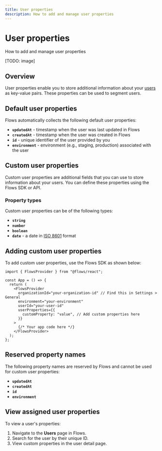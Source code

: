 ```yaml
---
title: User properties
description: How to add and manage user properties
---
```


# User properties

How to add and manage user properties

[TODO: image]

## Overview

User properties enable you to store additional information about your [users](/users) as key-value pairs. These properties can be used to segment users.

## Default user properties

Flows automatically collects the following default user properties:

- **`updatedAt`** - timestamp when the user was last updated in Flows
- **`createdAt`** - timestamp when the user was created in Flows
- **`id`** - unique identifier of the user provided by you
- **`environment`** - environment (e.g., staging, production) associated with the user

## Custom user properties

Custom user properties are additional fields that you can use to store information about your users. You can define these properties using the Flows SDK or API.

### Property types

Custom user properties can be of the following types:

- **`string`**
- **`number`**
- **`boolean`**
- **`date`** - a date in [ISO 8601](https://en.wikipedia.org/wiki/ISO_8601) format

## Adding custom user properties

To add custom user properties, use the Flows SDK as shown below:

```tsx filename="layout.tsx" {9-11}
import { FlowsProvider } from "@flows/react";

const App = () => {
  return (
    <FlowsProvider
      organizationId="your-organization-id" // Find this in Settings > General
      environment="your-environment"
      userId="your-user-id"
      userProperties={{
        customProperty: "value", // Add custom properties here
      }}
    >
      {/* Your app code here */}
    </FlowsProvider>
  );
};
```

## Reserved property names

The following property names are reserved by Flows and cannot be used for custom user properties:

- **`updatedAt`**
- **`createdAt`**
- **`id`**
- **`environment`**

## View assigned user properties

To view a user's properties:

1. Navigate to the **Users** page in Flows.
2. Search for the user by their unique ID.
3. View custom properties in the user detail page.
